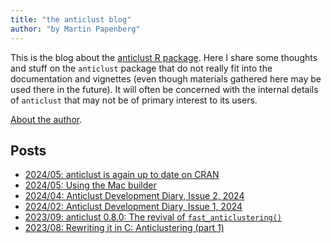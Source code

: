 ```yaml
---
title: "the anticlust blog"
author: "by Martin Papenberg"
---
```


This is the blog about the [anticlust R package](https://github.com/m-Py/anticlust). Here I share
some thoughts and stuff on the `anticlust` package that do not really fit into the documentation and
vignettes (even though materials gathered here may be used there in the future). It will often be 
concerned with the internal details of `anticlust` that may not be of primary interest to its users.

[About the author](../about/index.html).

## Posts

- <a href="2024-05-07.html">2024/05: anticlust is again up to date on CRAN
- <a href="2024-05-03.html">2024/05: Using the Mac builder
- <a href="2024-04-24.html">2024/04: Anticlust Development Diary, Issue 2, 2024
- <a href="2024-02-07.html">2024/02: Anticlust Development Diary, Issue 1, 2024
- <a href="2023-09-13.html">2023/09: anticlust 0.8.0: The revival of `fast_anticlustering()`
- <a href="2023-08-29.html">2023/08: Rewriting it in C: Anticlustering (part 1)
